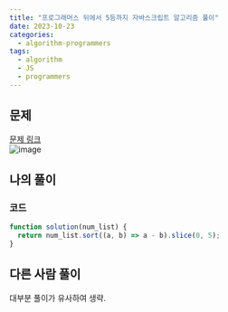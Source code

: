 ```yaml
---
title: "프로그래머스 뒤에서 5등까지 자바스크립트 알고리즘 풀이"
date: 2023-10-23
categories:
  - algorithm-programmers
tags:
  - algorithm
  - JS
  - programmers
---
```


## 문제

[문제 링크](https://school.programmers.co.kr/learn/courses/30/lessons/181853)  
![image](https://github.com/makepin2r/TIL/assets/39889583/80faaad4-73ec-4815-93ac-e1e14a9c7880)

## 나의 풀이

### 코드

```javascript
function solution(num_list) {
  return num_list.sort((a, b) => a - b).slice(0, 5);
}
```

## 다른 사람 풀이

대부분 풀이가 유사하여 생략.
